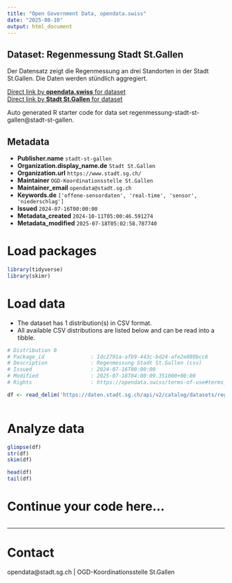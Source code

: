 ```yaml
---
title: "Open Government Data, opendata.swiss"
date: "2025-08-10"
output: html_document
---
```


## Dataset: Regenmessung Stadt St.Gallen

Der Datensatz zeigt die Regenmessung an drei Standorten in der Stadt St.Gallen. Die Daten werden stündlich aggregiert.

[Direct link by **opendata.swiss** for dataset](https://opendata.swiss/de/dataset/regenmessung-stadt-st-gallen)<br>
[Direct link by **Stadt St.Gallen** for dataset](https://daten.stadt.sg.ch/explore/dataset/regenmessung-stadt-st-gallen/)

Auto generated R starter code for data set regenmessung-stadt-st-gallen@stadt-st-gallen.

## Metadata

- **Publisher.name** `stadt-st-gallen`
- **Organization.display_name.de** `Stadt St.Gallen`
- **Organization.url** `https://www.stadt.sg.ch/`
- **Maintainer** `OGD-Koordinationsstelle St.Gallen`
- **Maintainer_email** `opendata@stadt.sg.ch`
- **Keywords.de** `['offene-sensordaten', 'real-time', 'sensor', 'niederschlag']`
- **Issued** `2024-07-16T00:00:00`
- **Metadata_created** `2024-10-11T05:00:46.591274`
- **Metadata_modified** `2025-07-18T05:02:58.787740`


# Load packages

```r

library(tidyverse)
library(skimr)

```

# Load data

-   The dataset has 1 distribution(s) in CSV format.
-   All available CSV distributions are listed below and can be read into a tibble.

```r

# Distribution 0
# Package_id               : 1dc2791a-afb9-443c-bd24-afe2e880bcc6
# Description              : Regenmessung Stadt St.Gallen (csv)
# Issued                   : 2024-07-16T00:00:00
# Modified                 : 2025-07-18T04:00:09.351000+00:00
# Rights                   : https://opendata.swiss/terms-of-use#terms_by

df <- read_delim('https://daten.stadt.sg.ch/api/v2/catalog/datasets/regenmessung-stadt-st-gallen/exports/csv?use_labels=true')



```

# Analyze data

```r

glimpse(df)
str(df)
skim(df)

head(df)
tail(df)

```

# Continue your code here...

```r

```

------------------------------------------------------------------------

# Contact

opendata@stadt.sg.ch | OGD-Koordinationsstelle St.Gallen
